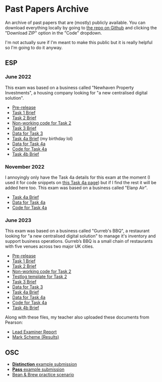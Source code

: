 # Past Papers Archive

An archive of past papers that are (mostly) publicly available. You can download everything locally by going to [the repo on Github](https://github.com/6jtg/college-notes) and clicking the "Download ZIP" option in the "Code" dropdown.

I'm not actually sure if I'm meant to make this public but it is really helpful so I'm going to do it anyway.


## ESP

### June 2022
This exam was based on a business called "Newhaven Property Investments", a housing company looking for "a new centralised digital solution".
- [Pre-release](/past-papers/esp/june-2022/Core%20Employer%20Set%20Project%20-%20Pre%20-%20Task%20-%20Information%20-%20Summer%202022.pdf)
- [Task 1 Brief](/past-papers/esp/june-2022/Core%20Employer%20Set%20Project%20-%20Task1%20-%20Summer%202022.pdf)
- [Task 2 Brief](/past-papers/esp/june-2022/Core%20Employer%20Set%20Project%20-%20Task2%20-%20Summer%202022.pdf)
- [Non-working code for Task 2](/past-papers/esp/june-2022/Core%20Employer%20Set%20Project%20-%20Task2%20-%20NonWorkingCode%20-%20Summer%202022.txt)
- [Task 3 Brief](/past-papers/esp/june-2022/Core%20Employer%20Set%20Project%20-%20Task3%20-%20Summer%202022.pdf)
- [Data for Task 3](/past-papers/esp/june-2022/Core%20Employer%20Set%20Project%20-%20Task3%20-%20Data%20-%20Summer%202022.csv)
- [Task 4a Brief](/past-papers/esp/june-2022/Core%20Employer%20Set%20Project%20-%20Task4A%20-%20Summer%202022.pdf) (my birthday lol)
- [Data for Task 4a](/past-papers/esp/june-2022/Task4a_Data_Summer-2022.csv)
- [Code for Task 4a](/past-papers/esp/june-2022/Task4a_Summer-2022_dashboard.py)
- [Task 4b Brief](/past-papers/esp/june-2022/Core%20Employer%20Set%20Project%20-%20Task4B%20-%20Summer%202022.pdf)

### November 2022
I annoyingly only have the Task 4a details for this exam at the moment (I used it for code snippets on [this Task 4a page](/esp/task-4a#code-snippets)) but if I find the rest it will be added here too. This exam was based on a business called "Elanp Air".
- [Task 4a Brief](/past-papers/esp/november-2022/Core%20Employer%20Set%20Project%20-Task4a%20-%20November%2022.pdf)
- [Data for Task 4a](/past-papers/esp/november-2022/Task4a_data_November-22.csv)
- [Code for Task 4a](/past-papers/esp/november-2022/Task4a_Elanp_dashboard_November-22.txt)

### June 2023
This exam was based on a business called "Gurreb's BBQ", a restaurant looking for "a new centralised digital solution" to manage it's inventory and support business operations. Gurreb’s BBQ is a small chain of restaurants with five venues across two major UK cities.
- [Pre-release](/past-papers/esp/june-2023/pre-release.pdf)
- [Task 1 Brief](/past-papers/esp/june-2023/task-1.pdf)
- [Task 2 Brief](/past-papers/esp/june-2023/task-2.pdf)
- [Non-working code for Task 2](/past-papers/esp/june-2023/Task2_NonWorkingCode.txt)
- [Testlog template for Task 2](/past-papers/esp/june-2023/Task2_Test_Log_Template.docx)
- [Task 3 Brief](/past-papers/esp/june-2023/task-3.pdf)
- [Data for Task 3](/past-papers/esp/june-2023/Task3_data.csv)
- [Task 4a Brief](/past-papers/esp/june-2023/task-4a.pdf)
- [Data for Task 4a](/past-papers/esp/june-2023/Task4a_data.csv)
- [Code for Task 4a](/past-papers/esp/june-2023/Task4a_gurrebs.py)
- [Task 4b Brief](/past-papers/esp/june-2023/task-4b.pdf)

Along with these files, my teacher also uploaded these documents from Pearson:
- [Lead Examiner Report](/past-papers/esp/june-2023/digital-employer-set-project-ms-summer-2023.pdf)
- [Mark Scheme (Results)](/past-papers/esp/june-2023/digital-employer-set-project-ms-summer-2023.pdf)


## OSC
- [**Distinction** example submission](/osc/t-level-exemplification-os-digital-distinction.pdf)
- [**Pass** example submission](/osc/t-level-exemplification-os-digital-pass-draft.pdf)
- [Bean & Brew practice scenario](/past-papers/bean-and-brew-scenario)